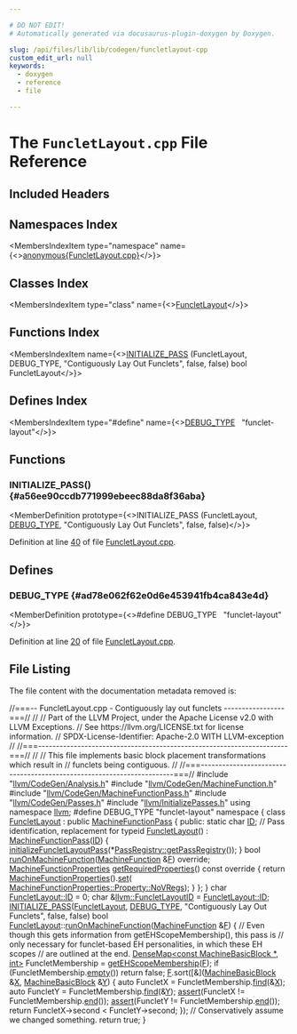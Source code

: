 ```yaml
---

# DO NOT EDIT!
# Automatically generated via docusaurus-plugin-doxygen by Doxygen.

slug: /api/files/lib/lib/codegen/funcletlayout-cpp
custom_edit_url: null
keywords:
  - doxygen
  - reference
  - file

---
```





# The `FuncletLayout.cpp` File Reference

<DoxygenPage pluginConfig={pluginConfig}>



## Included Headers

<IncludesList>
<IncludesListItem
  filePath="llvm/CodeGen/Analysis.h"
  permalink="/docs/api/files/include/include/llvm/include/llvm/codegen/analysis-h"
  isLocal="true" />
<IncludesListItem
  filePath="llvm/CodeGen/MachineFunction.h"
  permalink="/docs/api/files/include/include/llvm/include/llvm/codegen/machinefunction-h"
  isLocal="true" />
<IncludesListItem
  filePath="llvm/CodeGen/MachineFunctionPass.h"
  permalink="/docs/api/files/include/include/llvm/include/llvm/codegen/machinefunctionpass-h"
  isLocal="true" />
<IncludesListItem
  filePath="llvm/CodeGen/Passes.h"
  permalink="/docs/api/files/include/include/llvm/include/llvm/codegen/passes-h"
  isLocal="true" />
<IncludesListItem
  filePath="llvm/InitializePasses.h"
  permalink="/docs/api/files/include/include/llvm/initializepasses-h"
  isLocal="true" />
</IncludesList>

## Namespaces Index

<MembersIndex>

<MembersIndexItem
  type="namespace"
  name={<><a href="/docs/api/namespaces/anonymous-funcletlayout-cpp-">anonymous&#123;FuncletLayout.cpp&#125;</a></>}>
</MembersIndexItem>

</MembersIndex>

## Classes Index

<MembersIndex>

<MembersIndexItem
  type="class"
  name={<><a href="/docs/api/classes/anonymous-namespace-funcletlayout-cpp-/funcletlayout">FuncletLayout</a></>}>
</MembersIndexItem>

</MembersIndex>

## Functions Index

<MembersIndex>

<MembersIndexItem
  name={<><a href="#a56ee90ccdb771999ebeec88da8f36aba">INITIALIZE&#95;PASS</a> (FuncletLayout, DEBUG&#95;TYPE, &quot;Contiguously Lay Out Funclets&quot;, false, false) bool FuncletLayout</>}>
</MembersIndexItem>

</MembersIndex>

## Defines Index

<MembersIndex>

<MembersIndexItem
  type="#define"
  name={<><a href="#ad78e062f62e0d6e453941fb4ca843e4d">DEBUG&#95;TYPE</a>&nbsp;&nbsp;&nbsp;&quot;funclet-layout&quot;</>}>
</MembersIndexItem>

</MembersIndex>


<SectionDefinition>

## Functions

### INITIALIZE&#95;PASS() {#a56ee90ccdb771999ebeec88da8f36aba}

<MemberDefinition
  prototype={<>INITIALIZE&#95;PASS (FuncletLayout, <a href="/docs/api/files/include/include/llvm/include/llvm/adt/genericcycleimpl-h/#ad78e062f62e0d6e453941fb4ca843e4d">DEBUG&#95;TYPE</a>, &quot;Contiguously Lay Out Funclets&quot;, false, false)</>}>

Definition at line <a href="#l00040">40</a> of file <a href="/docs/api/files/lib/lib/codegen/funcletlayout-cpp">FuncletLayout.cpp</a>.
</MemberDefinition>

</SectionDefinition>

<SectionDefinition>

## Defines

### DEBUG&#95;TYPE {#ad78e062f62e0d6e453941fb4ca843e4d}

<MemberDefinition
  prototype={<>#define DEBUG&#95;TYPE&nbsp;&nbsp;&nbsp;&quot;funclet-layout&quot;</>}>

Definition at line <a href="#l00020">20</a> of file <a href="/docs/api/files/lib/lib/codegen/funcletlayout-cpp">FuncletLayout.cpp</a>.
</MemberDefinition>

</SectionDefinition>

## File Listing

The file content with the documentation metadata removed is:

<ProgramListing>

<Link id="l00001" /><CodeLine lineNumber="1"><span class="doxyHighlightComment">//===-- FuncletLayout.cpp - Contiguously lay out funclets -----------------===//</span></CodeLine>
<Link id="l00002" /><CodeLine lineNumber="2"><span class="doxyHighlightComment">//</span></CodeLine>
<Link id="l00003" /><CodeLine lineNumber="3"><span class="doxyHighlightComment">// Part of the LLVM Project, under the Apache License v2.0 with LLVM Exceptions.</span></CodeLine>
<Link id="l00004" /><CodeLine lineNumber="4"><span class="doxyHighlightComment">// See https://llvm.org/LICENSE.txt for license information.</span></CodeLine>
<Link id="l00005" /><CodeLine lineNumber="5"><span class="doxyHighlightComment">// SPDX-License-Identifier: Apache-2.0 WITH LLVM-exception</span></CodeLine>
<Link id="l00006" /><CodeLine lineNumber="6"><span class="doxyHighlightComment">//</span></CodeLine>
<Link id="l00007" /><CodeLine lineNumber="7"><span class="doxyHighlightComment">//===----------------------------------------------------------------------===//</span></CodeLine>
<Link id="l00008" /><CodeLine lineNumber="8"><span class="doxyHighlightComment">//</span></CodeLine>
<Link id="l00009" /><CodeLine lineNumber="9"><span class="doxyHighlightComment">// This file implements basic block placement transformations which result in</span></CodeLine>
<Link id="l00010" /><CodeLine lineNumber="10"><span class="doxyHighlightComment">// funclets being contiguous.</span></CodeLine>
<Link id="l00011" /><CodeLine lineNumber="11"><span class="doxyHighlightComment">//</span></CodeLine>
<Link id="l00012" /><CodeLine lineNumber="12"><span class="doxyHighlightComment">//===----------------------------------------------------------------------===//</span></CodeLine>
<Link id="l00013" /><CodeLine lineNumber="13"><span class="doxyHighlightPreprocessor">#include &quot;<a href="/docs/api/files/include/include/llvm/include/llvm/codegen/analysis-h">llvm/CodeGen/Analysis.h</a>&quot;</span></CodeLine>
<Link id="l00014" /><CodeLine lineNumber="14"><span class="doxyHighlightPreprocessor">#include &quot;<a href="/docs/api/files/include/include/llvm/include/llvm/codegen/machinefunction-h">llvm/CodeGen/MachineFunction.h</a>&quot;</span></CodeLine>
<Link id="l00015" /><CodeLine lineNumber="15"><span class="doxyHighlightPreprocessor">#include &quot;<a href="/docs/api/files/include/include/llvm/include/llvm/codegen/machinefunctionpass-h">llvm/CodeGen/MachineFunctionPass.h</a>&quot;</span></CodeLine>
<Link id="l00016" /><CodeLine lineNumber="16"><span class="doxyHighlightPreprocessor">#include &quot;<a href="/docs/api/files/include/include/llvm/include/llvm/codegen/passes-h">llvm/CodeGen/Passes.h</a>&quot;</span></CodeLine>
<Link id="l00017" /><CodeLine lineNumber="17"><span class="doxyHighlightPreprocessor">#include &quot;<a href="/docs/api/files/include/include/llvm/initializepasses-h">llvm/InitializePasses.h</a>&quot;</span></CodeLine>
<Link id="l00018" /><CodeLine lineNumber="18"><span class="doxyHighlightKeyword">using namespace </span><span class="doxyHighlight"><a href="/docs/api/namespaces/llvm">llvm</a>;</span></CodeLine>
<Link id="l00019" /><CodeLine lineNumber="19"></CodeLine>
<Link id="l00020" /><CodeLine lineNumber="20" lineLink="#ad78e062f62e0d6e453941fb4ca843e4d"><span class="doxyHighlightPreprocessor">#define DEBUG&#95;TYPE &quot;funclet-layout&quot;</span></CodeLine>
<Link id="l00021" /><CodeLine lineNumber="21"></CodeLine>
<Link id="l00022" /><CodeLine lineNumber="22" lineLink="/docs/api/namespaces/anonymous-funcletlayout-cpp-"><span class="doxyHighlightKeyword">namespace </span><span class="doxyHighlight">&#123;</span></CodeLine>
<Link id="l00023" /><CodeLine lineNumber="23" lineLink="/docs/api/classes/anonymous-namespace-funcletlayout-cpp-/funcletlayout"><span class="doxyHighlightKeyword">class </span><span class="doxyHighlight"><a href="/docs/api/classes/anonymous-namespace-funcletlayout-cpp-/funcletlayout/#ac8b77f52f6c6563e390b16966a9b284d">FuncletLayout</a> : </span><span class="doxyHighlightKeyword">public</span><span class="doxyHighlight"> <a href="/docs/api/classes/llvm/machinefunctionpass/#a29c81d2386f4a727c6d33413807530c8">MachineFunctionPass</a> &#123;</span></CodeLine>
<Link id="l00024" /><CodeLine lineNumber="24"><span class="doxyHighlightKeyword">public</span><span class="doxyHighlight">:</span></CodeLine>
<Link id="l00025" /><CodeLine lineNumber="25" lineLink="/docs/api/classes/anonymous-namespace-funcletlayout-cpp-/funcletlayout/#af6a902c27fc6f700b6dcb399e278ce6e"><span class="doxyHighlight">  </span><span class="doxyHighlightKeyword">static</span><span class="doxyHighlight"> </span><span class="doxyHighlightKeywordType">char</span><span class="doxyHighlight"> <a href="/docs/api/classes/anonymous-namespace-funcletlayout-cpp-/funcletlayout/#af6a902c27fc6f700b6dcb399e278ce6e">ID</a>; </span><span class="doxyHighlightComment">// Pass identification, replacement for typeid</span></CodeLine>
<Link id="l00026" /><CodeLine lineNumber="26" lineLink="/docs/api/classes/anonymous-namespace-funcletlayout-cpp-/funcletlayout/#ac8b77f52f6c6563e390b16966a9b284d"><span class="doxyHighlight">  <a href="/docs/api/classes/anonymous-namespace-funcletlayout-cpp-/funcletlayout/#ac8b77f52f6c6563e390b16966a9b284d">FuncletLayout</a>() : <a href="/docs/api/classes/llvm/machinefunctionpass/#a29c81d2386f4a727c6d33413807530c8">MachineFunctionPass</a>(<a href="/docs/api/classes/anonymous-namespace-funcletlayout-cpp-/funcletlayout/#af6a902c27fc6f700b6dcb399e278ce6e">ID</a>) &#123;</span></CodeLine>
<Link id="l00027" /><CodeLine lineNumber="27"><span class="doxyHighlight">    <a href="/docs/api/namespaces/llvm/#aaf6daa099be2e30ab9c21bf4f2cae772">initializeFuncletLayoutPass</a>(&#42;<a href="/docs/api/classes/llvm/passregistry/#a05a729900b76c89e808c6c3094921b2f">PassRegistry::getPassRegistry</a>());</span></CodeLine>
<Link id="l00028" /><CodeLine lineNumber="28"><span class="doxyHighlight">  &#125;</span></CodeLine>
<Link id="l00029" /><CodeLine lineNumber="29"></CodeLine>
<Link id="l00030" /><CodeLine lineNumber="30" lineLink="/docs/api/classes/anonymous-namespace-funcletlayout-cpp-/funcletlayout/#aab371d1f8cb9bc5f34dff975bfd1a4d4"><span class="doxyHighlight">  </span><span class="doxyHighlightKeywordType">bool</span><span class="doxyHighlight"> <a href="/docs/api/classes/anonymous-namespace-funcletlayout-cpp-/funcletlayout/#aab371d1f8cb9bc5f34dff975bfd1a4d4">runOnMachineFunction</a>(<a href="/docs/api/classes/llvm/machinefunction">MachineFunction</a> &amp;<a href="/docs/api/files/lib/lib/support/md5-cpp/#a96d73bbd7af15cb1fc38c3f4a3bd82e9">F</a>) </span><span class="doxyHighlightKeyword">override</span><span class="doxyHighlight">;</span></CodeLine>
<Link id="l00031" /><CodeLine lineNumber="31" lineLink="/docs/api/classes/anonymous-namespace-funcletlayout-cpp-/funcletlayout/#a6ef7b06ee2b91f6ba8794585e960910e"><span class="doxyHighlight">  <a href="/docs/api/classes/llvm/machinefunctionproperties">MachineFunctionProperties</a> <a href="/docs/api/classes/anonymous-namespace-funcletlayout-cpp-/funcletlayout/#a6ef7b06ee2b91f6ba8794585e960910e">getRequiredProperties</a>()</span><span class="doxyHighlightKeyword"> const override </span><span class="doxyHighlight">&#123;</span></CodeLine>
<Link id="l00032" /><CodeLine lineNumber="32"><span class="doxyHighlight">    </span><span class="doxyHighlightKeywordFlow">return</span><span class="doxyHighlight"> <a href="/docs/api/classes/llvm/machinefunctionproperties">MachineFunctionProperties</a>().<a href="/docs/api/classes/llvm/machinefunctionproperties/#aa7780563d7ca260d0ae67d957b56427f">set</a>(</span></CodeLine>
<Link id="l00033" /><CodeLine lineNumber="33"><span class="doxyHighlight">        <a href="/docs/api/classes/llvm/machinefunctionproperties/#ad85237c6c667e4713efe8921e9c32ac1a72f7d830dd5ddb30f06d8e9639558ac3">MachineFunctionProperties::Property::NoVRegs</a>);</span></CodeLine>
<Link id="l00034" /><CodeLine lineNumber="34"><span class="doxyHighlight">  &#125;</span></CodeLine>
<Link id="l00035" /><CodeLine lineNumber="35"><span class="doxyHighlight">&#125;;</span></CodeLine>
<Link id="l00036" /><CodeLine lineNumber="36"><span class="doxyHighlight">&#125;</span></CodeLine>
<Link id="l00037" /><CodeLine lineNumber="37"></CodeLine>
<Link id="l00038" /><CodeLine lineNumber="38"><span class="doxyHighlightKeywordType">char</span><span class="doxyHighlight"> <a href="/docs/api/classes/anonymous-namespace-funcletlayout-cpp-/funcletlayout/#af6a902c27fc6f700b6dcb399e278ce6e">FuncletLayout::ID</a> = 0;</span></CodeLine>
<Link id="l00039" /><CodeLine lineNumber="39" lineLink="/docs/api/namespaces/llvm/#a85d339220c3769c26cc027fe4cc4dfee"><span class="doxyHighlightKeywordType">char</span><span class="doxyHighlight"> &amp;<a href="/docs/api/namespaces/llvm/#a85d339220c3769c26cc027fe4cc4dfee">llvm::FuncletLayoutID</a> = <a href="/docs/api/classes/anonymous-namespace-funcletlayout-cpp-/funcletlayout/#af6a902c27fc6f700b6dcb399e278ce6e">FuncletLayout::ID</a>;</span></CodeLine>
<Link id="l00040" /><CodeLine lineNumber="40" lineLink="#a56ee90ccdb771999ebeec88da8f36aba"><span class="doxyHighlight"><a href="/docs/api/files/include/include/llvm/passsupport-h/#af807c9595d50b45c0008924c4679c85c">INITIALIZE&#95;PASS</a>(<a href="/docs/api/classes/anonymous-namespace-funcletlayout-cpp-/funcletlayout/#ac8b77f52f6c6563e390b16966a9b284d">FuncletLayout</a>, <a href="/docs/api/files/include/include/llvm/include/llvm/adt/genericcycleimpl-h/#ad78e062f62e0d6e453941fb4ca843e4d">DEBUG&#95;TYPE</a>,</span></CodeLine>
<Link id="l00041" /><CodeLine lineNumber="41"><span class="doxyHighlight">                </span><span class="doxyHighlightStringLiteral">&quot;Contiguously Lay Out Funclets&quot;</span><span class="doxyHighlight">, </span><span class="doxyHighlightKeyword">false</span><span class="doxyHighlight">, </span><span class="doxyHighlightKeyword">false</span><span class="doxyHighlight">)</span></CodeLine>
<Link id="l00042" /><CodeLine lineNumber="42"></CodeLine>
<Link id="l00043" /><CodeLine lineNumber="43"><span class="doxyHighlight">bool <a href="/docs/api/classes/anonymous-namespace-funcletlayout-cpp-/funcletlayout/#ac8b77f52f6c6563e390b16966a9b284d">FuncletLayout</a>::<a href="/docs/api/classes/anonymous-namespace-funcletlayout-cpp-/funcletlayout/#aab371d1f8cb9bc5f34dff975bfd1a4d4">runOnMachineFunction</a>(<a href="/docs/api/classes/llvm/machinefunction">MachineFunction</a> &amp;<a href="/docs/api/files/lib/lib/support/md5-cpp/#a96d73bbd7af15cb1fc38c3f4a3bd82e9">F</a>) &#123;</span></CodeLine>
<Link id="l00044" /><CodeLine lineNumber="44"><span class="doxyHighlight">  </span><span class="doxyHighlightComment">// Even though this gets information from getEHScopeMembership(), this pass is</span></CodeLine>
<Link id="l00045" /><CodeLine lineNumber="45"><span class="doxyHighlight">  </span><span class="doxyHighlightComment">// only necessary for funclet-based EH personalities, in which these EH scopes</span></CodeLine>
<Link id="l00046" /><CodeLine lineNumber="46"><span class="doxyHighlight">  </span><span class="doxyHighlightComment">// are outlined at the end.</span></CodeLine>
<Link id="l00047" /><CodeLine lineNumber="47"><span class="doxyHighlight">  <a href="/docs/api/classes/llvm/densemap">DenseMap&lt;const MachineBasicBlock &#42;, int&gt;</a> FuncletMembership =</span></CodeLine>
<Link id="l00048" /><CodeLine lineNumber="48"><span class="doxyHighlight">      <a href="/docs/api/namespaces/llvm/#afa141935f9c9a1ad9c785d7b6200b119">getEHScopeMembership</a>(<a href="/docs/api/files/lib/lib/support/md5-cpp/#a96d73bbd7af15cb1fc38c3f4a3bd82e9">F</a>);</span></CodeLine>
<Link id="l00049" /><CodeLine lineNumber="49"><span class="doxyHighlight">  </span><span class="doxyHighlightKeywordFlow">if</span><span class="doxyHighlight"> (FuncletMembership.<a href="/docs/api/classes/llvm/densemapbase/#a49c487a9395a6c384be8544cfb2cfccf">empty</a>())</span></CodeLine>
<Link id="l00050" /><CodeLine lineNumber="50"><span class="doxyHighlight">    </span><span class="doxyHighlightKeywordFlow">return</span><span class="doxyHighlight"> </span><span class="doxyHighlightKeyword">false</span><span class="doxyHighlight">;</span></CodeLine>
<Link id="l00051" /><CodeLine lineNumber="51"></CodeLine>
<Link id="l00052" /><CodeLine lineNumber="52"><span class="doxyHighlight">  <a href="/docs/api/files/lib/lib/support/md5-cpp/#a96d73bbd7af15cb1fc38c3f4a3bd82e9">F</a>.sort(&#91;&amp;&#93;(<a href="/docs/api/classes/llvm/machinebasicblock">MachineBasicBlock</a> &amp;<a href="/docs/api/files/lib/lib/tablegen/tablegenbackendskeleton-cpp/#ab60f28d7a141ac46ccc200176a1bca8b">X</a>, <a href="/docs/api/classes/llvm/machinebasicblock">MachineBasicBlock</a> &amp;<a href="/docs/api/files/lib/lib/tablegen/tablegenbackendskeleton-cpp/#a262774d3e5186511427e5b2414a85f7f">Y</a>) &#123;</span></CodeLine>
<Link id="l00053" /><CodeLine lineNumber="53"><span class="doxyHighlight">    </span><span class="doxyHighlightKeyword">auto</span><span class="doxyHighlight"> FuncletX = FuncletMembership.<a href="/docs/api/classes/llvm/densemapbase/#a0c047f127ed4380a6f383d70bec4eb94">find</a>(&amp;<a href="/docs/api/files/lib/lib/tablegen/tablegenbackendskeleton-cpp/#ab60f28d7a141ac46ccc200176a1bca8b">X</a>);</span></CodeLine>
<Link id="l00054" /><CodeLine lineNumber="54"><span class="doxyHighlight">    </span><span class="doxyHighlightKeyword">auto</span><span class="doxyHighlight"> FuncletY = FuncletMembership.<a href="/docs/api/classes/llvm/densemapbase/#a0c047f127ed4380a6f383d70bec4eb94">find</a>(&amp;<a href="/docs/api/files/lib/lib/tablegen/tablegenbackendskeleton-cpp/#a262774d3e5186511427e5b2414a85f7f">Y</a>);</span></CodeLine>
<Link id="l00055" /><CodeLine lineNumber="55"><span class="doxyHighlight">    <a href="/docs/api/files/lib/lib/target/lib/target/amdgpu/silowercontrolflow-cpp/#a4868c5d81c5ccc98c47aeab6244346a0">assert</a>(FuncletX != FuncletMembership.<a href="/docs/api/classes/llvm/densemapbase/#a65520b9c67759099e313d0f4e7b5ff9e">end</a>());</span></CodeLine>
<Link id="l00056" /><CodeLine lineNumber="56"><span class="doxyHighlight">    <a href="/docs/api/files/lib/lib/target/lib/target/amdgpu/silowercontrolflow-cpp/#a4868c5d81c5ccc98c47aeab6244346a0">assert</a>(FuncletY != FuncletMembership.<a href="/docs/api/classes/llvm/densemapbase/#a65520b9c67759099e313d0f4e7b5ff9e">end</a>());</span></CodeLine>
<Link id="l00057" /><CodeLine lineNumber="57"><span class="doxyHighlight">    </span><span class="doxyHighlightKeywordFlow">return</span><span class="doxyHighlight"> FuncletX-&gt;second &lt; FuncletY-&gt;second;</span></CodeLine>
<Link id="l00058" /><CodeLine lineNumber="58"><span class="doxyHighlight">  &#125;);</span></CodeLine>
<Link id="l00059" /><CodeLine lineNumber="59"></CodeLine>
<Link id="l00060" /><CodeLine lineNumber="60"><span class="doxyHighlight">  </span><span class="doxyHighlightComment">// Conservatively assume we changed something.</span></CodeLine>
<Link id="l00061" /><CodeLine lineNumber="61"><span class="doxyHighlight">  </span><span class="doxyHighlightKeywordFlow">return</span><span class="doxyHighlight"> </span><span class="doxyHighlightKeyword">true</span><span class="doxyHighlight">;</span></CodeLine>
<Link id="l00062" /><CodeLine lineNumber="62"><span class="doxyHighlight">&#125;</span></CodeLine>

</ProgramListing>


</DoxygenPage>
